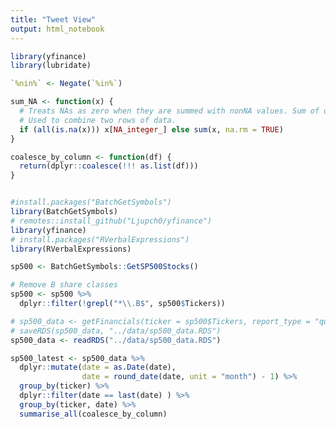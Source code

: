 ```yaml
---
title: "Tweet View"
output: html_notebook
---
```


```r
library(yfinance)
library(lubridate)

`%nin%` <- Negate(`%in%`)

sum_NA <- function(x) {
  # Treats NAs as zero when they are summed with nonNA values. Sum of only NAs will result in NA.
  # Used to combine two rows of data.
  if (all(is.na(x))) x[NA_integer_] else sum(x, na.rm = TRUE)
} 

coalesce_by_column <- function(df) {
  return(dplyr::coalesce(!!! as.list(df)))
}


#install.packages("BatchGetSymbols")
library(BatchGetSymbols)
# remotes::install_github("Ljupch0/yfinance")
library(yfinance)
# install.packages("RVerbalExpressions")
library(RVerbalExpressions)
```


```r
sp500 <- BatchGetSymbols::GetSP500Stocks()

# Remove B share classes
sp500 <- sp500 %>% 
  dplyr::filter(!grepl("*\\.B$", sp500$Tickers))
```

```r
# sp500_data <- getFinancials(ticker = sp500$Tickers, report_type = "quarterly")
# saveRDS(sp500_data, "../data/sp500_data.RDS")
sp500_data <- readRDS("../data/sp500_data.RDS")
```


```r
sp500_latest <- sp500_data %>% 
  dplyr::mutate(date = as.Date(date),
                date = round_date(date, unit = "month") - 1) %>%
  group_by(ticker) %>% 
  dplyr::filter(date == last(date) ) %>% 
  group_by(ticker, date) %>%
  summarise_all(coalesce_by_column) 
```






















